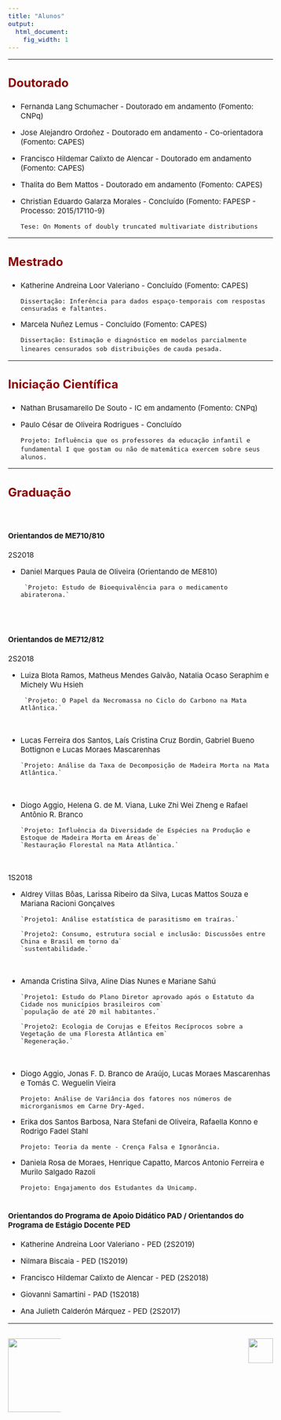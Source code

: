 ```yaml
---
title: "Alunos"
output:
  html_document:
    fig_width: 1
---
```


<style type="text/css">
.nav.navbar-nav.navbar-right a {
    color: white;
}
.navbar {
  background-color:maroon;
  border-color:black;
  icon-color:white;
}
.navbar-brand {
color:black!important;
}
body{ /* Normal  */
      font-size: 15px;
  }
h1.title {
  font-size: 32px;
}
h3 { /* Header 3 */
  font-size: 24px;
  color: DarkRed;
}
</style>

<style>
.column-f1{
  float: left;
  width: 20%;
  text-align: left;
}
.column-f2{
  float: right;
  width: 20%;
  text-align: right;
}
</style>


----

### **Doutorado**

- Fernanda Lang Schumacher - Doutorado em andamento (Fomento: CNPq) 
</br>

- Jose Alejandro Ordoñez  - Doutorado em andamento - Co-orientadora (Fomento: CAPES) 
</br>

- Francisco Hildemar Calixto de Alencar - Doutorado em andamento (Fomento: CAPES) 
</br>

- Thalita do Bem Mattos - Doutorado em andamento (Fomento: CAPES) 
</br>

- Christian Eduardo Galarza Morales - Concluído (Fomento: FAPESP - Processo: 2015/17110-9)

    `Tese: On Moments of doubly truncated multivariate distributions`
</br> 

---- 

### **Mestrado**

- Katherine Andreina Loor Valeriano -  Concluído (Fomento: CAPES) 

    `Dissertação: Inferência para dados espaço-temporais com respostas censuradas e faltantes.`
</br>

- Marcela Nuñez Lemus - Concluído (Fomento: CAPES) 
        
    `Dissertação: Estimação e diagnóstico em modelos parcialmente lineares censurados sob distribuições de` 
    `cauda pesada.`
</br>

---- 

### **Iniciação Científica**

- Nathan Brusamarello De Souto - IC em andamento (Fomento: CNPq) 
</br>

- Paulo César de Oliveira Rodrigues - Concluído

    `Projeto: Influência que os professores da educação infantil e fundamental I que gostam ou não de` 
    `matemática exercem sobre seus alunos.`
</br>

----

### **Graduação**
</br>

#### Orientandos de ME710/810 

2S2018

- Daniel Marques Paula de Oliveira (Orientando de ME810) 

       `Projeto: Estudo de Bioequivalência para o medicamento abiraterona.` 
</br>
</br>

#### Orientandos de ME712/812

2S2018

- Luiza Blota Ramos, Matheus Mendes Galvão, Natalia Ocaso Seraphim  e Michely Wu Hsieh 

       `Projeto: O Papel da Necromassa no Ciclo do Carbono na Mata Atlântica.` 
</br>     

- Lucas Ferreira dos Santos, Laís Cristina Cruz Bordin, Gabriel Bueno Bottignon e Lucas Moraes Mascarenhas
      
      `Projeto: Análise da Taxa de Decomposição de Madeira Morta na Mata Atlântica.` 
</br>

- Diogo Aggio, Helena G. de M. Viana, Luke Zhi Wei Zheng e Rafael Antônio R. Branco 
      
      `Projeto: Influência da Diversidade de Espécies na Produção e Estoque de Madeira Morta em Áreas de` 
      `Restauração Florestal na Mata Atlântica.` 
</br>
      
1S2018

- Aldrey Villas Bôas, Larissa Ribeiro da Silva, Lucas Mattos Souza e Mariana Racioni Gonçalves 

      `Projeto1: Análise estatística de parasitismo em traíras.` 
      
      `Projeto2: Consumo, estrutura social e inclusão: Discussões entre China e Brasil em torno da` 
      `sustentabilidade.` 
</br>

- Amanda Cristina Silva, Aline Dias Nunes e Mariane Sahú 

      `Projeto1: Estudo do Plano Diretor aprovado após o Estatuto da Cidade nos municípios brasileiros com`
      `população de até 20 mil habitantes.` 
    
      `Projeto2: Ecologia de Corujas e Efeitos Recíprocos sobre a Vegetação de uma Floresta Atlântica em` 
      `Regeneração.` 
</br>

- Diogo Aggio, Jonas F. D. Branco de Araújo, Lucas Moraes Mascarenhas e Tomás C. Weguelin Vieira 

    `Projeto: Análise de Variância dos fatores nos números de microrganismos em Carne Dry-Aged.` 
</br>

- Erika dos Santos Barbosa, Nara Stefani de Oliveira, Rafaella Konno e Rodrigo Fadel Stahl 

    `Projeto: Teoria da mente - Crença Falsa e Ignorância.` 
</br>

- Daniela Rosa de Moraes, Henrique Capatto, Marcos Antonio Ferreira e Murilo Salgado Razoli 

    `Projeto: Engajamento dos Estudantes da Unicamp.`
</br>
</br>

#### Orientandos do Programa de Apoio Didático PAD / Orientandos do Programa de Estágio Docente PED 

- Katherine Andreina Loor Valeriano - PED (2S2019)
</br>

- Nilmara Biscaia - PED (1S2019)
</br>

- Francisco Hildemar Calixto de Alencar - PED (2S2018)
</br>

- Giovanni Samartini - PAD (1S2018)
</br>

- Ana Julieth Calderón Márquez - PED (2S2017)
</br>

----

<div id="footer">
<p>
<div class="column-f1">
![](imagens/logo-unicamp1.png){width=150px}
</div>
<div class="column-f2">
![](imagens/logoimecc1.png){width=50px}
</div>
</p>
</div>




